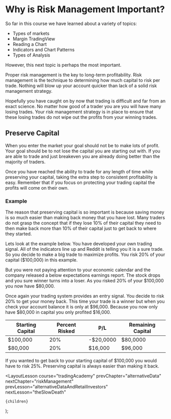 
# Why is Risk Management Important?

So far in this course we have learned about a variety of topics:

- Types of markets
- Margin TradingView
- Reading a Chart
- Indicators and Chart Patterns
- Types of Analysis

However, this next topic is perhaps the most important.

Proper risk management is the key to long-term profitability. Risk management is the technique to determining how much capital
to risk per trade. Nothing will blow up your account quicker than lack of a solid risk management strategy.

Hopefully you have caught on by now that trading is difficult and far from an exact science. No matter how good of a trader
you are you will have many losing trades. Your risk management strategy is in place to ensure that these losing trades
do not wipe out the profits from your winning trades.

## Preserve Capital

When you enter the market your goal should not be to make lots of profit. Your goal should be to not lose the capital
you are starting out with. If you are able to trade and just breakeven you are already doing better than the majority
of traders.

Once you have reached the ability to trade for any length of time while preserving your capital, taking the extra step
to consistent profitability is easy. Remember that if you focus on protecting your trading capital the profits will come
on their own.

### Example

The reason that preserving capital is so important is because saving money is so much easier than making back money
that you have lost. Many traders do not grasp the concept that if they lose 10% of their capital they need to then
make back more than 10% of their capital just to get back to where they started.

Lets look at the example below. You have developed your own trading signal. All of the indicators line up and Reddit is
telling you it is a sure trade. So you decide to make a big trade to maximize profits. You risk 20% of your capital ($100,000)
in this example.

But you were not paying attention to your economic calendar and the company released a below expectations earnings report. The
stock drops and you sure winner turns into a loser. As you risked 20% of your $100,000 you now have $80,000.

Once again your trading system provides an entry signal. You decide to risk 20% to get your money back. This time your trade
is a winner but when you check your account balance it is only at $96,000. Because you now only have $80,000 in capital you
only profited $16,000.

| Starting Capital | Percent Risked | P/L       | Remaining Capital |
| ---------------- | -------------- | --------- | ----------------- |
| $100,000         | 20%            | -$20,0000 | $80,0000          |
| $80,000          | 20%            | $16,000   | $96,000           |

If you wanted to get back to your starting capital of $100,000 you would have to risk 25%. Preserving capital is always
easier than making it back.

  <LayoutLesson
    course="tradingAcademy"
    prevChapter="alternativeData"
    nextChapter="riskManagement"
    prevLesson="alternativeDataAndRetailInvestors"
    nextLesson="theSlowDeath"
  >
    {children}
  </LayoutLesson>
);
